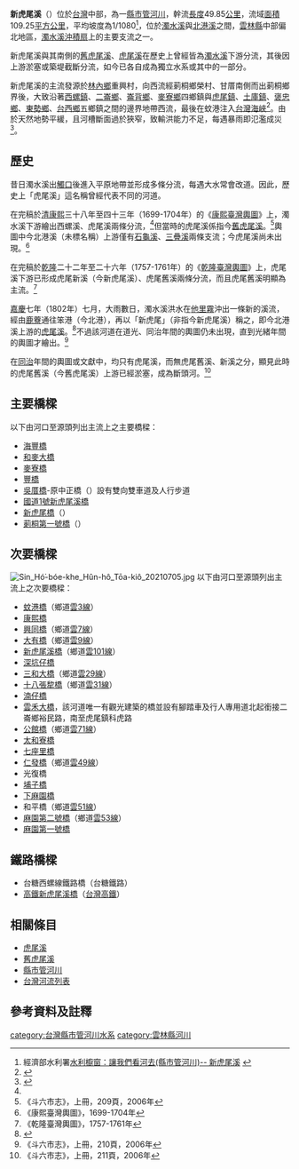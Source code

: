 {{Distinguish|舊虎尾溪|虎尾溪|虎尾溪(聚落)}}
{{Infobox river
| river_name = 新虎尾溪
| native_name = Sin Hó͘-bóe-khe
| other_name =
| etymology =
| image_name = Sin Hó͘-bóe-khe 20210705.jpg
| image_size = 300px
| caption    = 
| origin     = [[林內鄉|林內鄉]]重興村
| mouth      = 蚊港附近
| progression = [[台灣海峽|台灣海峽]]
| basin_countries =
| location   = [[雲林縣|雲林縣]]中部偏北地區
| length     = {{convert|49.85|km|}}
| elevation  =
| mouth_elevation =
| discharge  =
| watershed  = {{convert|109.25|km2|}}
| left_tribs =
| right_tribs =
}}

'''新虎尾溪'''（{{lang-nan-tw|Sin Hó͘-bóe-khe}}）位於[[台灣|台灣]]中部，為一[[縣市管河川|縣市管河川]]，幹流[[長度|長度]]49.85[[公里|公里]]，流域[[面積|面積]]109.25[[平方公里|平方公里]]，平均坡度為1/1080<ref>經濟部水利署[http://www.wra.gov.tw/ct.asp?xItem=20067&CtNode=4387 水利櫥窗：讓我們看河去(縣市管河川)-- 新虎尾溪] {{webarchive|url=https://web.archive.org/web/20080331070306/http://www.wra.gov.tw/ct.asp?xItem=20067&CtNode=4387 |date=2008-03-31 }}</ref>，位於[[濁水溪|濁水溪]]與[[北港溪|北港溪]]之間，[[雲林縣|雲林縣]]中部偏北地區，[[濁水溪沖積扇|濁水溪沖積扇]]上的主要支流之一。

新虎尾溪與其南側的[[舊虎尾溪|舊虎尾溪]]、[[虎尾溪|虎尾溪]]在歷史上曾經皆為[[濁水溪|濁水溪]]下游分流，其後因上游淤塞或築堤截斷分流，如今已各自成為獨立水系或其中的一部分。

新虎尾溪的主流發源於[[林內鄉|林內鄉]]重興村，向西流經莿桐鄉榮村、甘厝南側而出莿桐鄉界後，大致沿著[[西螺鎮|西螺鎮]]、[[二崙鄉|二崙鄉]]、[[崙背鄉|崙背鄉]]、[[麥寮鄉|麥寮鄉]]四鄉鎮與[[虎尾鎮|虎尾鎮]]、[[土庫鎮|土庫鎮]]、[[褒忠鄉|褒忠鄉]]、[[東勢鄉|東勢鄉]]、[[臺西鄉|台西鄉]]五鄉鎮之間的邊界地帶西流，最後在蚊港注入[[台灣海峽|台灣海峽]]<ref name="謝壎煌">{{cite web|language=zh-tw|url=http://www.twaes.org.tw/ae/htmdata/05302050.pdf|title=應用河道水位變化評估新虎尾溪地下水補注量之研究|author=謝壎煌、陳忠偉、葉信富、李振誥|publisher=農業工程學報 第 53 卷第 2 期|date=June 2007|accessdate=2015-09-09|archive-date=2016-03-04|archive-url=https://web.archive.org/web/20160304043722/http://www.twaes.org.tw/ae/htmdata/05302050.pdf|dead-url=no}}</ref>。由於天然地勢平緩，且河槽斷面過於狹窄，致輸洪能力不足，每遇暴雨即氾濫成災<ref name="">{{cite web|language=zh-tw|url=http://www.wra04.gov.tw/ct.asp?xItem=793&ctNode=29689&mp=99|title=新虎尾溪治理專案|author=|publisher=水利署第四河川局|date=2011-01-18|accessdate=2015-09-08|deadurl=yes|archiveurl=https://web.archive.org/web/20160304105200/http://www.wra04.gov.tw/ct.asp?xItem=793&ctNode=29689&mp=99|archivedate=2016年3月4日|df=}}</ref>。

==歷史==
昔日濁水溪出[[觸口|觸口]]後進入平原地帶並形成多條分流，每遇大水常會改道。因此，歷史上「虎尾溪」這名稱曾經代表不同的河道。

在完稿於[[清|清]][[康熙|康熙]]三十八年至四十三年（1699-1704年）的《[[康熙臺灣輿圖|康熙臺灣輿圖]]》上，濁水溪下游繪出西螺溪、虎尾溪兩條分流，<ref name="康熙臺灣輿圖"/>但當時的虎尾溪係指今[[舊虎尾溪|舊虎尾溪]]。<ref>《斗六市志》，上冊，209頁，2006年</ref>輿圖中今北港溪（未標名稱）上游僅有[[石龜溪|石龜溪]]、[[三疊溪|三疊溪]]兩條支流；今虎尾溪尚未出現。<ref name="康熙臺灣輿圖">《康熙臺灣輿圖》，1699-1704年</ref>

在完稿於[[乾隆|乾隆]]二十二年至二十六年（1757-1761年）的《[[乾隆臺灣輿圖|乾隆臺灣輿圖]]》上，虎尾溪下游已形成虎尾新溪（今新虎尾溪）、虎尾舊溪兩條分流，而且虎尾舊溪明顯為主流。<ref>《乾隆臺灣輿圖》，1757-1761年</ref>

[[嘉慶|嘉慶]]七年（1802年）七月，大雨數日，濁水溪洪水在[[他里霧堡|他里霧]]沖出一條新的溪流，經由[[鹿寮_(雲林縣)|鹿藔]]通往笨港（今北港），再以「新虎尾」（非指今新虎尾溪）稱之，即今北港溪上游的[[虎尾溪|虎尾溪]]。<ref>{{Cite web |url=https://ctext.org/wiki.pl?if=gb&chapter=342910 |title=《[[臺灣采訪冊|臺灣采訪冊]]》，1830年 |access-date=2019-09-11 |archive-date=2020-02-16 |archive-url=https://web.archive.org/web/20200216061208/https://ctext.org/wiki.pl?if=gb&chapter=342910 |dead-url=no }}</ref>不過該河道在道光、同治年間的輿圖仍未出現，直到光緒年間的輿圖才繪出。<ref>《斗六市志》，上冊，210頁，2006年</ref>

在[[同治|同治]]年間的輿圖或文獻中，均只有虎尾溪，而無虎尾舊溪、新溪之分，顯見此時的虎尾舊溪（今舊虎尾溪）上游已經淤塞，成為斷頭河。<ref>《斗六市志》，上冊，211頁，2006年</ref>

==主要橋樑==
以下由河口至源頭列出主流上之主要橋樑：
*[[海豐橋|海豐橋]]{{Jct|country=TWN|PH|17}}
*[[和麥大橋|和麥大橋]]{{Jct|country=TWN|PH|61}}
*[[麥寮橋|麥寮橋]]{{Jct|country=TWN|CH|153}}
*[[豐橋(橋)|豐橋]]{{Jct|country=TWN|PH|19}}
*[[吳厝橋|吳厝橋]]-原中正橋（{{Jct|country=TWN|CH|145}}）設有雙向雙車道及人行步道
*[[國道1號新虎尾溪橋|國道1號新虎尾溪橋]]{{Jct|country=TWN|NH|1}}
*[[新虎尾橋|新虎尾橋]]（{{Jct|country=TWN|PH|1}}）
*[[莿桐第一號橋|莿桐第一號橋]]（{{Jct|country=TWN|PH|1d}}）


==次要橋樑==
[[File:Sin_Hó͘-bóe-khe_Hûn-hô_Tōa-kiô_20210705.jpg|thumb]]
以下由河口至源頭列出主流上之次要橋樑：
*[[蚊港橋|蚊港橋]]（鄉道[[雲3線|雲3線]]）
*[[康熙橋|康熙橋]]
*[[興同橋|興同橋]]（鄉道[[雲7線|雲7線]]）
*[[大有橋|大有橋]]（鄉道[[雲9線|雲9線]]）
*[[新虎尾溪橋|新虎尾溪橋]]（鄉道[[雲101線|雲101線]]）
*[[深坑仔橋|深坑仔橋]]
*[[三和大橋|三和大橋]]（鄉道[[雲29線|雲29線]]）
*[[十八張犂橋|十八張犂橋]]（鄉道[[雲31線|雲31線]]）
*[[湳仔橋|湳仔橋]]
*[[雲禾大橋|雲禾大橋]]，該河道唯一有觀光建築的橋並設有腳踏車及行人專用道北起銜接二崙鄉裕民路，南至虎尾鎮科虎路
*[[公館橋|公館橋]]（鄉道[[雲71線|雲71線]]）
*[[太和寮橋|太和寮橋]]
*[[七座里橋|七座里橋]]
*[[仁發橋|仁發橋]]（鄉道[[雲49線|雲49線]]）
*光復橋
*[[埔子橋|埔子橋]]
*[[下麻園橋|下麻園橋]]
* 和平橋（鄉道[[雲51線|雲51線]]）
*[[麻園第二號橋|麻園第二號橋]]（鄉道[[雲53線|雲53線]]）
*[[麻園第一號橋|麻園第一號橋]]

==鐵路橋樑==
*台糖西螺線鐵路橋（台糖鐵路）
*[[高鐵新虎尾溪橋|高鐵新虎尾溪橋]]（[[台灣高鐵|台灣高鐵]]）

==相關條目==
*[[虎尾溪|虎尾溪]]
*[[舊虎尾溪|舊虎尾溪]]
*[[縣市管河川|縣市管河川]]
*[[台灣河流列表|台灣河流列表]]

==參考資料及註釋==
<div class="references-small">
<references />
</div>

{{台灣河流}}

[[category:台灣縣市管河川水系|category:台灣縣市管河川水系]]
[[category:雲林縣河川|category:雲林縣河川]]